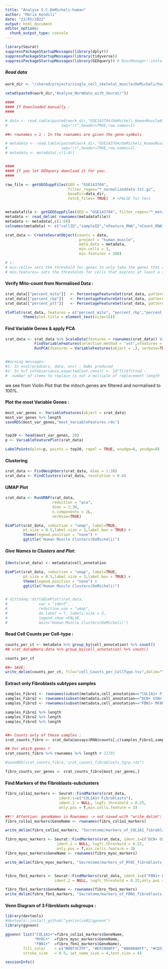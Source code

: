 ```yaml
---
title: "Analyse S.C.DeMicheli-human"
author: "Maria Kondili"
date: "23/05/2022"
output: html_document
editor_options:
  chunk_output_type: console
---
```



```r

library(Seurat)
suppressPackageStartupMessages(library(dplyr))
suppressPackageStartupMessages(library(tidyverse))
suppressPackageStartupMessages(library(GEOquery)) # BiocManager::install("GEOquery")
```

##### Read data

```r

work_dir <- "/shared/projects/single_cell_skeletal_muscle/DeMicheli/human/"

setwd(paste0(work_dir,"Analyse_NormData_with_Seurat/"))

####
#### If Downloaded manually :
####

# data <- read.table(paste0(work_dir,"GSE143704/DeMicheli_HumanMuscleAtlas_normalizeddata.txt"),
#                        sep="\t",header=TRUE,row.names=1)

##> rownames = 1 : In the rownames are given the gene-symbols

# metadata <- read.table(paste0(work_dir,"GSE143704/DeMicheli_HumanMuscleAtlas_metadata.txt"),
#                        sep="\t",header=TRUE,row.names=1)
# metadata <- metadata[,c(1:6)]


####
#### If you let GEOquery download it for you:
####

raw_file <- getGEOSuppFiles(GEO = "GSE143704",
                            filter_regex="*_normalizeddata.txt.gz",
                            baseDir=data_dir,
                            fetch_files= TRUE)  # =FALSE for test


metadatafile <- getGEOSuppFiles(GEO = "GSE143704", filter_regex="*_metadata.txt.gz", baseDir=data_dir, fetch_files= TRUE)
metadata <- read_delim( rownames(metadatafile))
metadata <- metadata[,c(1:6)]
colnames(metadata) <- c("cellID","sampleID","nFeature_RNA","nCount_RNA","percent_mito","cell_annotation")


```


```r

srat_data <- CreateSeuratObject(counts = data,
                                 project = "human_muscle",
                                 meta.data = metadata,
                                 min.cells = 3,
                                 min.features = 200)

# i:
# min.cells= sets the threshold for genes to only take the genes that are present in at least a specified number of cells.
# min.features= sets the thresholds for cells that express at least a specified number of genes.


```

#### Verify Mito-count from  Normalised Data :

```r

srat_data[["percent_mito"]]  <- PercentageFeatureSet(srat_data, pattern ="^MT-")
srat_data[["percent_rbp"]]   <- PercentageFeatureSet(srat_data, pattern ="^RP[SL]")
srat_data[["percent_plt"]]   <- PercentageFeatureSet(srat_data, pattern = "^PPBP")

VlnPlot(srat_data, features = c("percent_mito", "percent_rbp","percent_plt"), ncol = 3) +
        theme(plot.title = element_text(size=15))

```

#### Find Variable Genes & apply PCA

```r

srat_data <- srat_data %>% ScaleData(features = rownames(srat_data)) %>%
             FindVariableFeatures(selection.method = "vst",nfeatures = 2000) %>%
             RunPCA(features = VariableFeatures(object = .), verbose=TRUE)


#Warning messages:
#1: In eval(predvars, data, env) : NaNs produced
#2: In hvf.info$variance.expected[not.const] <- 10^fit$fitted :
#  number of items to replace is not a multiple of replacement length

```

we see from Violin Plot that the mitoch.genes are filtered and normalised to 100%.


#### Plot the most Variable Genes :

```r

most_var_genes <- VariableFeatures(object = srat_data)
most_var_genes %>% length
saveRDS(most_var_genes,"most_VariableFeatures.rds")


top20 <- head(most_var_genes, 20)
p <- VariableFeaturePlot(srat_data)

LabelPoints(plot=p, points = top20, repel = TRUE, xnudge=0, ynudge=0)

```

#### Clustering

```r

srat_data <- FindNeighbors(srat_data, dims = 1:30)
srat_data <- FindClusters(srat_data, resolution = 0.4)

```

#### UMAP Plot

```r

srat_data <- RunUMAP(srat_data,
                     reduction = "pca",
                     dims = 1:30,
                     n.components = 2L,
                     verbose=TRUE)

DimPlot(srat_data, reduction = "umap", label=TRUE,
        pt.size = 0.5,label.size = 3,label.box = TRUE) +
        theme(legend.position = "none") +
        ggtitle("Human Muscle Clusters(DeMicheli)")

```

##### Give Names to Clusters and Plot:

```r

Idents(srat_data) <- metadata$cell_annotation

DimPlot(srat_data, reduction = "umap", label=TRUE,
        pt.size = 0.5,label.size = 3,label.box = TRUE) +
        theme(legend.position = "none") +
        ggtitle("Human Muscle Clusters(DeMicheli)")


# dittoSeq::dittoDimPlot(srat_data,
#              var = "ident",
#              reduction.use = "umap",
#              do.label = T, labels.size = 3,
#              legend.show =FALSE,
#              main="Human Muscle Clusters(DeMicheli)")
```

#### Read Cell Counts per Cell-type :

```r

counts_per_ct <- metadata %>% group_by(cell_annotation) %>% count()
## srat_data@meta.data %>% group_by(cell_annotation) %>% count()

counts_per_ct

##> SAVE:
write_delim(counts_per_ct, file="cell_Counts_per_CellType.tsv",delim="\t", col_names=TRUE)

```

#### Extract only Fibroblasts subtypes samples

```r

samples_Fibro1 <- rownames(subset(metadata,cell_annotation=="COL1A1+ Fibroblasts") )
samples_Fibro2 <- rownames(subset(metadata,cell_annotation=="DCN+ GSN+ MYOC+ Fibroblasts") )
samples_Fibro3 <- rownames(subset(metadata,cell_annotation=="FBN1+ MFAP5+ CD55+ Fibroblasts") )

samples_Fibro1 %>% length
samples_Fibro2 %>% length
samples_Fibro3 %>% length


##> Counts only of these samples :
srat_counts_fibro <- srat_data@assays$RNA@counts[,c(samples_Fibro1,samples_Fibro2,samples_Fibro3)]

## For which genes ?
srat_counts_fibro %>% rownames %>% length # 21701

#saveRDS(srat_counts_fibro,"srat_counts_fibroblasts_3grp.rds")

fibro_counts_var_genes <- srat_counts_fibro[most_var_genes,]


```

#### Find Markers of the Fibroblasts-subclusters

```r

fibro_col1a1_markers <- Seurat::FindMarkers(srat_data,
                        ident.1=c("COL1A1+ Fibroblasts"),
                        ident.2 = NULL, logfc.threshold = 0.25,
                        only.pos = T,min.cells.feature = 3)

##!! Attention: geneNames in Rownames -> not saved with "write_delim":
fibro_col1a1_markers$GeneName <- rownames(fibro_col1a1_markers)

write_delim(fibro_col1a1_markers, "Secretome/markers_of_COL1A1_fibroblasts_hs.tsv",col_names=T,delim="\t")

fibro_myoc_markers <- Seurat::FindMarkers(srat_data, ident.1=c("DCN+ GSN+ MYOC+ Fibroblasts"),
                       ident.2 = NULL, logfc.threshold = 0.25,
                       only.pos = T,min.cells.feature = 3)
fibro_myoc_markers$GeneName <- rownames(fibro_myoc_markers)

write_delim(fibro_myoc_markers, "Secretome/markers_of_MYOC_fibroblasts_hs.tsv",col_names=T,delim="\t")


fibro_fbn1_markers <- Seurat::FindMarkers(srat_data, ident.1=c("FBN1+ MFAP5+ CD55+ Fibroblasts"),
                      ident.2 = NULL, logfc.threshold = 0.25,only.pos = T)

fibro_fbn1_markers$GeneName <- rownames(fibro_fbn1_markers)
write_delim(fibro_fbn1_markers, "Secretome/markers_of_FBN1_fibroblasts_hs.tsv",col_names=T,delim="\t")

```

#### Venn Diagram of 3 Fibroblasts subgroups :


```r
library(devtools)
#devtools::install_github("yanlinlin82/ggvenn")
library(ggvenn)

ggvenn( list("COL1A1+"=fibro_col1a1_markers$GeneName,
             "MYOC+"  =fibro_myoc_markers$GeneName,
             "FBN1+"  =fibro_fbn1_markers$GeneName),
        fill_color    = c("#0073C2FF", "#EFC000FF", "#868686FF", "#CD534CFF"),
        stroke_size   = 0.5, set_name_size = 4,text_size = 4)

```

```r

sessionInfo()

```
